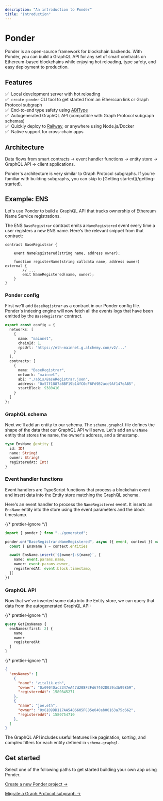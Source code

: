 ```yaml
---
description: "An introduction to Ponder"
title: "Introduction"
---
```



# Ponder

Ponder is an open-source framework for blockchain backends. With Ponder, you can build a GraphQL API for any set of smart contracts on Ethereum-based blockchains while enjoying hot reloading, type safety, and easy deployment to production.

## Features

✅ &nbsp;Local development server with hot reloading<br/>
✅ &nbsp;`create-ponder` CLI tool to get started from an Etherscan link or Graph Protocol subgraph<br/>
✅ &nbsp;End-to-end type safety using [ABIType](https://github.com/wagmi-dev/abitype)<br/>
✅ &nbsp;Autogenerated GraphQL API (compatible with Graph Protocol subgraph schemas)<br/>
✅ &nbsp;Quickly deploy to [Railway](/guides/production), or anywhere using Node.js/Docker<br/>
✅ &nbsp;Native support for cross-chain apps<br/>

## Architecture

<Architecture className="excalidraw" role="img" />
<p className="caption">
  Data flows from smart contracts → event handler functions → entity store →
  GraphQL API → client applications.
</p>

<Callout type="info">
  Ponder's architecture is very similar to Graph Protocol subgraphs. If you're
  familiar with building subgraphs, you can skip to [Getting
  started](/getting-started).
</Callout>

## Example: ENS

Let's use Ponder to build a GraphQL API that tracks ownership of Ethereum Name Service registrations.

The ENS `BaseRegistrar` contract emits a `NameRegistered` event every time a user registers a new ENS name. Here's the relevant snippet from that contract:

```solidity
contract BaseRegistrar {

    event NameRegistered(string name, address owner);

    function registerName(string calldata name, address owner) external {
        // ...
        emit NameRegistered(name, owner);
    }
}
```

<div className="steps-container">

### Ponder config

First we'll add `BaseRegistrar` as a contract in our Ponder config file. Ponder's indexing engine will now fetch all the events logs that have been emitted by the `BaseRegistrar` contract.

```ts filename="ponder.config.ts"
export const config = {
  networks: [
    {
      name: "mainnet",
      chainId: 1,
      rpcUrl: "https://eth-mainnet.g.alchemy.com/v2/..."
    }
  ],
  contracts: [
    {
      name: "BaseRegistrar",
      network: "mainnet",
      abi: "./abis/BaseRegistrar.json",
      address: "0x57f1887a8BF19b14fC0dF6Fd9B2acc9Af147eA85",
      startBlock: 9380410
    }
  ]
};
```

### GraphQL schema

Next we'll add an entity to our schema. The `schema.graphql` file defines the shape of the data that our GraphQL API will serve. Let's add an `EnsName` entity that stores the name, the owner's address, and a timestamp.

```graphql filename="schema.graphql"
type EnsName @entity {
  id: ID!
  name: String!
  owner: String!
  registeredAt: Int!
}
```

### Event handler functions

Event handlers are TypeScript functions that process a blockchain event and insert data into the Entity store matching the GraphQL schema.

Here's an event handler to process the `NameRegistered` event. It inserts an `EnsName` entity into the store using the event parameters and the block timestamp.

{/* prettier-ignore */}
```ts filename="src/EthereumNameService.ts"
import { ponder } from "../generated";

ponder.on("BaseRegistrar:NameRegistered", async ({ event, context }) => {
  const { EnsName } = context.entities

  await EnsName.insert(`${owner}-${name}`, {
    name: event.params.name,
    owner: event.params.owner,
    registeredAt: event.block.timestamp,
  })
})
```

### GraphQL API

Now that we've inserted some data into the Entity store, we can query that data from the autogenerated GraphQL API:

{/* prettier-ignore */}
```graphql filename="http://localhost:42069/graphql"
query GetEnsNames {
  ensNames(first: 2) {
    name
    owner
    registeredAt
  }
}
```

{/* prettier-ignore */}
```json filename="Result"
{
  "ensNames": [
    {
      "name": "vitalik.eth",
      "owner": "0x0904Dac3347eA47d208F3Fd67402D039a3b99859",
      "registeredAt": 1580345271
    },
    {
      "name": "joe.eth",
      "owner": "0x6109DD117AA5486605FC85e040ab00163a75c662",
      "registeredAt": 1580754710
    },
  ]
}
```

The GraphQL API includes useful features like pagination, sorting, and complex filters for each entity defined in `schema.graphql`.

</div>

## Get started

Select one of the following paths to get started building your own app using Ponder.

[Create a new Ponder project →](/getting-started/new-project)

[Migrate a Graph Protocol subgraph →](/getting-started/migrate-subgraph)
